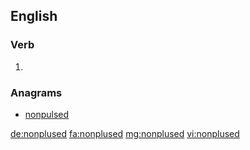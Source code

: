==English==

===Verb===
{{head|en|verb form}}

# {{en-past of|nonplus}}

===Anagrams===
* [[nonpulsed#English|nonpulsed]]

[[de:nonplused]]
[[fa:nonplused]]
[[mg:nonplused]]
[[vi:nonplused]]